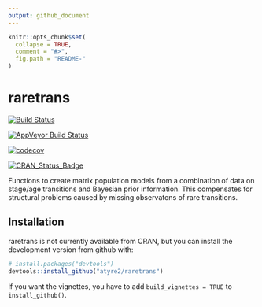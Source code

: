```yaml
---
output: github_document
---
```


<!-- README.md is generated from README.Rmd. Please edit that file -->

```r
knitr::opts_chunk$set(
  collapse = TRUE,
  comment = "#>",
  fig.path = "README-"
)
```

# raretrans

[![Build Status](https://travis-ci.com/atyre2/raretrans.svg?token=fZ6v1nEUhWRrRW3uj9TH&branch=master)](https://travis-ci.com/atyre2/raretrans)

[![AppVeyor Build Status](https://ci.appveyor.com/api/projects/status/github/atyre2/raretrans?branch=master&svg=true)](https://ci.appveyor.com/project/atyre2/raretrans)

[![codecov](https://codecov.io/gh/atyre2/raretrans/branch/master/graph/badge.svg?token=NWFl8m4owW)](https://codecov.io/gh/atyre2/raretrans)


[![CRAN_Status_Badge](http://www.r-pkg.org/badges/version/raretrans)](https://cran.r-project.org/package=raretrans)

Functions to create matrix population models from a combination
    of data on stage/age transitions and Bayesian prior information. This 
    compensates for structural problems caused by missing observatons of rare
    transitions. 

## Installation

raretrans is not currently available from CRAN, but you can install the development version from github with:

```r
# install.packages("devtools")
devtools::install_github("atyre2/raretrans")
```
If you want the vignettes, you have to add `build_vignettes = TRUE` to `install_github()`. 
